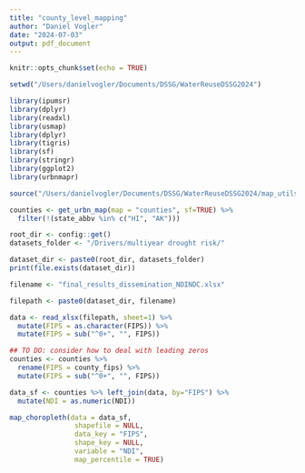 ```yaml
---
title: "county_level_mapping"
author: "Daniel Vogler"
date: "2024-07-03"
output: pdf_document
---
```


```r
knitr::opts_chunk$set(echo = TRUE)
```

```r

setwd("/Users/danielvogler/Documents/DSSG/WaterReuseDSSG2024")

library(ipumsr)
library(dplyr)
library(readxl)
library(usmap)
library(dplyr)
library(tigris)
library(sf)
library(stringr)
library(ggplot2)
library(urbnmapr)

source("/Users/danielvogler/Documents/DSSG/WaterReuseDSSG2024/map_utils/map_utils.R")
```

```r
counties <- get_urbn_map(map = "counties", sf=TRUE) %>%
  filter(!(state_abbv %in% c("HI", "AK")))
```

```r
root_dir <- config::get()
datasets_folder <- "/Drivers/multiyear drought risk/"

dataset_dir <- paste0(root_dir, datasets_folder)
print(file.exists(dataset_dir))

filename <- "final_results_dissemination_NDINDC.xlsx"

filepath <- paste0(dataset_dir, filename)

data <- read_xlsx(filepath, sheet=1) %>% 
  mutate(FIPS = as.character(FIPS)) %>% 
  mutate(FIPS = sub("^0+", "", FIPS))
```

```r

## TO DO: consider how to deal with leading zeros
counties <- counties %>% 
  rename(FIPS = county_fips) %>%
  mutate(FIPS = sub("^0+", "", FIPS))
```

```r
data_sf <- counties %>% left_join(data, by="FIPS") %>% 
  mutate(NDI = as.numeric(NDI))
```

```r
map_choropleth(data = data_sf, 
                shapefile = NULL, 
                data_key = "FIPS", 
                shape_key = NULL, 
                variable = "NDI",
                map_percentile = TRUE)
```